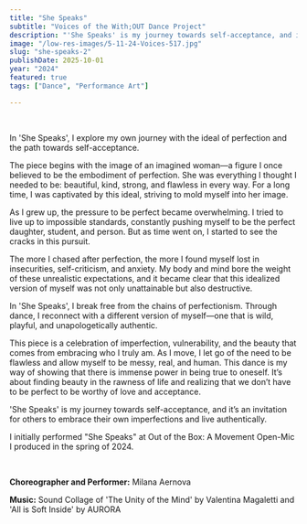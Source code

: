 ```yaml
---
title: "She Speaks"
subtitle: "Voices of the With;OUT Dance Project"
description: "'She Speaks' is my journey towards self-acceptance, and it’s an invitation for others to embrace their own imperfections and live authentically showcased as a part of Voices of the With;OUT Dance Project."
image: "/low-res-images/5-11-24-Voices-517.jpg"
slug: "she-speaks-2"
publishDate: 2025-10-01
year: "2024"
featured: true
tags: ["Dance", "Performance Art"]

---
```



<YouTube id="1SgzO55Fd7k" />

<br />

In 'She Speaks', I explore my own journey with the ideal of perfection and the path towards self-acceptance.

The piece begins with the image of an imagined woman—a figure I once believed to be the embodiment of perfection. She was everything I thought I needed to be: beautiful, kind, strong, and flawless in every way. For a long time, I was captivated by this ideal, striving to mold myself into her image.

As I grew up, the pressure to be perfect became overwhelming. I tried to live up to impossible standards, constantly pushing myself to be the perfect daughter, student, and person. But as time went on, I started to see the cracks in this pursuit.

The more I chased after perfection, the more I found myself lost in insecurities, self-criticism, and anxiety. My body and mind bore the weight of these unrealistic expectations, and it became clear that this idealized version of myself was not only unattainable but also destructive.

In 'She Speaks', I break free from the chains of perfectionism. Through dance, I reconnect with a different version of myself—one that is wild, playful, and unapologetically authentic.

This piece is a celebration of imperfection, vulnerability, and the beauty that comes from embracing who I truly am. As I move, I let go of the need to be flawless and allow myself to be messy, real, and human. This dance is my way of showing that there is immense power in being true to oneself. It’s about finding beauty in the rawness of life and realizing that we don’t have to be perfect to be worthy of love and acceptance.

'She Speaks' is my journey towards self-acceptance, and it’s an invitation for others to embrace their own imperfections and live authentically.

I initially performed "She Speaks" at Out of the Box: A Movement Open-Mic I produced in the spring of 2024.

<YouTube id="PQXFhgSqHxc" />

<br />

**Choreographer and Performer:** Milana Aernova

**Music:** Sound Collage of 'The Unity of the Mind' by Valentina Magaletti and 'All is Soft Inside' by AURORA